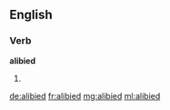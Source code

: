 ==English==

===Verb===
'''alibied'''

# {{past of|alibi}}

[[de:alibied]]
[[fr:alibied]]
[[mg:alibied]]
[[ml:alibied]]